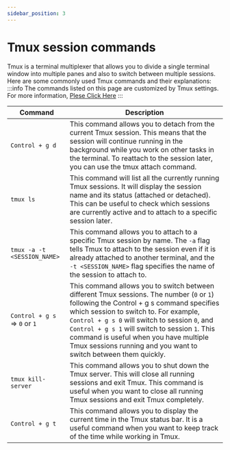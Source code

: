 ```yaml
---
sidebar_position: 3
---
```

# Tmux session commands
Tmux is a terminal multiplexer that allows you to divide a single terminal window into multiple panes and also to switch between multiple sessions. Here are some commonly used Tmux commands and their explanations:
:::info 
The commands listed on this page are customized by Tmux settings. For more information, [Plese Click Here](/mydocs/tmux/tmux-settings)
:::

| Command                                              | Description                                                                                                                                                                                                                                                                                                                                                                                                       |
| ---------------------------------------------------- | ----------------------------------------------------------------------------------------------------------------------------------------------------------------------------------------------------------------------------------------------------------------------------------------------------------------------------------------------------------------------------------------------------------------- |
| `Control + g d`                                      | This command allows you to detach from the current Tmux session. This means that the session will continue running in the background while you work on other tasks in the terminal. To reattach to the session later, you can use the tmux attach command.                                                                                                                                                        |
| `tmux ls`                                            | This command will list all the currently running Tmux sessions. It will display the session name and its status (attached or detached). This can be useful to check which sessions are currently active and to attach to a specific session later.                                                                                                                                                                |
| `tmux -a -t <SESSION_NAME>`                          | This command allows you to attach to a specific Tmux session by name. The `-a` flag tells Tmux to attach to the session even if it is already attached to another terminal, and the `-t <SESSION_NAME>` flag specifies the name of the session to attach to.                                                                                                                                                  |
| `Control + g s` => `0` or `1`                        | This command allows you to switch between different Tmux sessions. The number (`0` or `1`) following the Control + g s command specifies which session to switch to. For example, `Control + g s 0` will switch to session `0`, and `Control + g s 1` will switch to session `1`. This command is useful when you have multiple Tmux sessions running and you want to switch between them quickly. |
| `tmux kill-server`                                   | This command allows you to shut down the Tmux server. This will close all running sessions and exit Tmux. This command is useful when you want to close all running Tmux sessions and exit Tmux completely.                                                                                                                                                                                                       |
| `Control + g t`                                      | This command allows you to display the current time in the Tmux status bar. It is a useful command when you want to keep track of the time while working in Tmux.                                                                                                                                                                                                                                                 |
